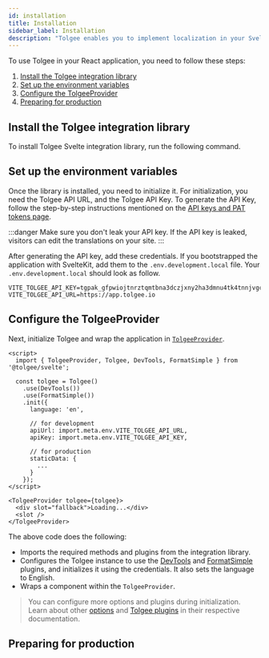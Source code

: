 ```yaml
---
id: installation
title: Installation
sidebar_label: Installation
description: "Tolgee enables you to implement localization in your Svelte application with ease. You can integrate Tolgee in your Svelte application using Tolgee's integration library for Svelte. To use this library, start by installing Tolgee."
---
```



To use Tolgee in your React application, you need to follow these steps:

1. [Install the Tolgee integration library](#install-the-tolgee-integration-library)
2. [Set up the environment variables](#set-up-the-environment-variables)
3. [Configure the TolgeeProvider](#configure-the-tolgeeprovider)
4. [Preparing for production](#preparing-for-production)

## Install the Tolgee integration library

To install Tolgee Svelte integration library, run the following command.

<InstallationTabs lib="@tolgee/svelte" />

## Set up the environment variables


Once the library is installed, you need to initialize it. For initialization, you need the Tolgee API URL, and the Tolgee API Key. To generate the API Key, follow the step-by-step instructions mentioned on the [API keys and PAT tokens page](../../../platform/account_settings/api_keys_and_pat_tokens).

:::danger
Make sure you don't leak your API key. If the API key is leaked, visitors can edit the translations on your site.
:::

After generating the API key, add these credentials. If you bootstrapped the application with SvelteKit, add them to the `.env.development.local` file. Your `.env.development.local` should look as follow.

```env
VITE_TOLGEE_API_KEY=tgpak_gfpwiojtnrztqmtbna3dczjxny2ha3dmnu4tk4tnnjvgc
VITE_TOLGEE_API_URL=https://app.tolgee.io
```

## Configure the TolgeeProvider

Next, initialize Tolgee and wrap the application in [`TolgeeProvider`](./api#tolgeeprovider).

```svelte
<script>
  import { TolgeeProvider, Tolgee, DevTools, FormatSimple } from '@tolgee/svelte';

  const tolgee = Tolgee()
    .use(DevTools())
    .use(FormatSimple())
    .init({
      language: 'en',

      // for development
      apiUrl: import.meta.env.VITE_TOLGEE_API_URL,
      apiKey: import.meta.env.VITE_TOLGEE_API_KEY,

      // for production
      staticData: {
        ...
      }
    });
</script>

<TolgeeProvider tolgee={tolgee}>
  <div slot="fallback">Loading...</div>
  <slot />
</TolgeeProvider>
```
The above code does the following:

- Imports the required methods and plugins from the integration library.
- Configures the Tolgee instance to use the [DevTools](../../api/web_package/plugins#devtools) and [FormatSimple](../../api/core_package/format-simple) plugins, and initializes it using the credentials. It also sets the language to English.
- Wraps a component within the `TolgeeProvider`.

> You can configure more options and plugins during initialization. Learn about other [options](../../api/core_package/options) and [Tolgee plugins](../../plugins) in their respective documentation.

## Preparing for production

<PreparingForProduction />

<ExampleBanner framework="Svelte" />

